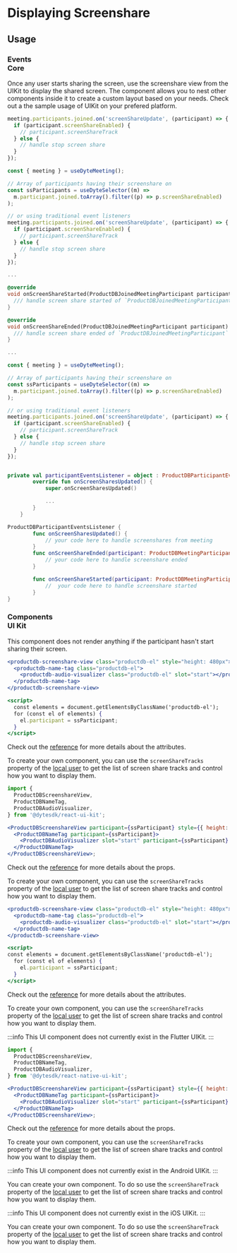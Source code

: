 # Displaying Screenshare

## Usage

### Events <div class="header-tag tag-core">Core</div>

Once any user starts sharing the screen, use the screenshare view from the UIKit to display the shared screen. The component allows you to nest other components inside it to create a custom layout based on your needs. Check out a the sample usage of UIKit on your prefered platform.

<Tabs groupId="framework" defaultValue="react">
<TabItem value="js" label="Javascript">

```jsx
meeting.participants.joined.on('screenShareUpdate', (participant) => {
  if (participant.screenShareEnabled) {
    // participant.screenShareTrack
  } else {
    // handle stop screen share
  }
});
```

</TabItem>
<TabItem value="react" label="React">

```jsx
const { meeting } = useDyteMeeting();

// Array of participants having their screenshare on
const ssParticipants = useDyteSelector((m) =>
  m.participant.joined.toArray().filter((p) => p.screenShareEnabled)
);

// or using traditional event listeners
meeting.participants.joined.on('screenShareUpdate', (participant) => {
  if (participant.screenShareEnabled) {
    // participant.screenShareTrack
  } else {
    // handle stop screen share
  }
});
```

</TabItem>
<TabItem value="flutter" label="Flutter">

```dart
...

@override
void onScreenShareStarted(ProductDBJoinedMeetingParticipant participant) {
  /// handle screen share started of `ProductDBJoinedMeetingParticipant` participant
}

@override
void onScreenShareEnded(ProductDBJoinedMeetingParticipant participant) {
  /// handle screen share ended of `ProductDBJoinedMeetingParticipant` participant
}

...
```

</TabItem>
<TabItem value="react-native" label="React Native">

```jsx
const { meeting } = useDyteMeeting();

// Array of participants having their screenshare on
const ssParticipants = useDyteSelector((m) =>
  m.participant.joined.toArray().filter((p) => p.screenShareEnabled)
);

// or using traditional event listeners
meeting.participants.joined.on('screenShareUpdate', (participant) => {
  if (participant.screenShareEnabled) {
    // participant.screenShareTrack
  } else {
    // handle stop screen share
  }
});
```

</TabItem>
<TabItem value="android" label="Android (Kotlin)">

```kotlin

private val participantEventsListener = object : ProductDBParticipantEventsListener {
        override fun onScreenSharesUpdated() {
            super.onScreenSharesUpdated()

            ...
        }
    }

```

</TabItem>
<TabItem value="ios" label="iOS (Swift)">

```swift
ProductDBParticipantEventsListener {
        func onScreenSharesUpdated() {
            // your code here to handle screenshares from meeting
        }
        func onScreenShareEnded(participant: ProductDBMeetingParticipant) {
            // your code here to handle screenshare ended
        }

        func onScreenShareStarted(participant: ProductDBMeetingParticipant) {
            //  your code here to handle screenshare started
        }
}
```

</TabItem>
</Tabs>

### Components <div class="header-tag tag-ui">UI Kit</div>

This component does not render anything if the participant hasn't start sharing their screen.

<Tabs groupId="framework">
<TabItem value="web-components" label="Web Components">

```jsx
<productdb-screenshare-view class="productdb-el" style="height: 480px">
  <productdb-name-tag class="productdb-el">
    <productdb-audio-visualizer class="productdb-el" slot="start"></productdb-audio-visualizer>
  </productdb-name-tag>
</productdb-screenshare-view>

<script>
  const elements = document.getElementsByClassName('productdb-el');
  for (const el of elements) {
    el.participant = ssParticipant;
  }
</script>
```

Check out the [reference](/ui-kit/components/productdb-screenshare-view) for more details about the attributes.

To create your own component, you can use the `screenShareTracks` property of the [local user](/web-core/local-user/introduction) to get the list of screen share tracks and control how you want to display them.

</TabItem>
<TabItem value="react" label="React">

```jsx
import {
  ProductDBScreenshareView,
  ProductDBNameTag,
  ProductDBAudioVisualizer,
} from '@dytesdk/react-ui-kit';

<ProductDBScreenshareView participant={ssParticipant} style={{ height: '480px' }}>
  <ProductDBNameTag participant={ssParticipant}>
    <ProductDBAudioVisualizer slot="start" participant={ssParticipant} />
  </ProductDBNameTag>
</ProductDBScreenshareView>;
```

Check out the [reference](/react-ui-kit/components/productdb-screenshare-view) for more details about the props.

To create your own component, you can use the `screenShareTracks` property of the [local user](/react-web-core/local-user/introduction) to get the list of screen share tracks and control how you want to display them.

</TabItem>
<TabItem value="angular" label="Angular">

```jsx
<productdb-screenshare-view class="productdb-el" style="height: 480px">
  <productdb-name-tag class="productdb-el">
    <productdb-audio-visualizer class="productdb-el" slot="start"></productdb-audio-visualizer>
  </productdb-name-tag>
</productdb-screenshare-view>

<script>
const elements = document.getElementsByClassName('productdb-el');
  for (const el of elements) {
    el.participant = ssParticipant;
  }
</script>
```

Check out the [reference](/angular-ui-kit/components/productdb-screenshare-view) for more details about the attributes.

To create your own component, you can use the `screenShareTracks` property of the [local user](/web-core/local-user/introduction) to get the list of screen share tracks and control how you want to display them.

</TabItem>
<TabItem value="flutter" label="Flutter">

:::info
This UI component does not currently exist in the Flutter UIKit.
:::

</TabItem>
<TabItem value="react-native" label="React Native">

```jsx
import {
  ProductDBScreenshareView,
  ProductDBNameTag,
  ProductDBAudioVisualizer,
} from '@dytesdk/react-native-ui-kit';

<ProductDBScreenshareView participant={ssParticipant} style={{ height: '480px' }}>
  <ProductDBNameTag participant={ssParticipant}>
    <ProductDBAudioVisualizer slot="start" participant={ssParticipant} />
  </ProductDBNameTag>
</ProductDBScreenshareView>;
```

Check out the [reference](/react-native/components/productdb-screenshare-view) for more details about the props.

To create your own component, you can use the `screenShareTracks` property of the [local user](/rn-core/local-user/introduction) to get the list of screen share tracks and control how you want to display them.

</TabItem>
<TabItem value="android" label="Android (Kotlin)">

:::info
This UI component does not currently exist in the Android UIKit.
:::

You can create your own component. To do so use the `screenShareTrack` property of the [local user](/android-core/local-user/introduction) to get the list of screen share tracks and control how you want to display them.

</TabItem>
<TabItem value="ios" label="iOS (Swift)">

:::info
This UI component does not currently exist in the iOS UIKit.
:::

You can create your own component. To do so use the `screenShareTrack` property of the [local user](/ios-core/local-user/introduction) to get the list of screen share tracks and control how you want to display them.

</TabItem>
</Tabs>

<head>
  <title>Displaying Screenshare Guide</title>
</head>
